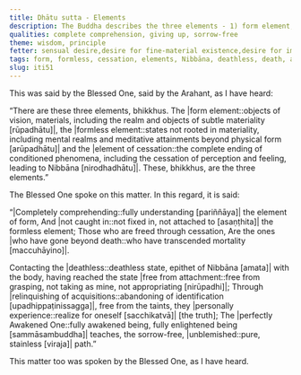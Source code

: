 ```yaml
---
title: Dhātu sutta - Elements
description: The Buddha describes the three elements - 1) form element, 2) formless element, and 3) element of cessation.
qualities: complete comprehension, giving up, sorrow-free
theme: wisdom, principle
fetter: sensual desire,desire for fine-material existence,desire for immaterial existence,ignorance
tags: form, formless, cessation, elements, Nibbāna, deathless, death, attachment, relinquishment, acquisitions, taints, Buddha, sorrow-free, unblemished, iti, iti50-99
slug: iti51
---
```


This was said by the Blessed One, said by the Arahant, as I have heard:

“There are these three elements, bhikkhus. The |form element::objects of vision, materials, including the realm and objects of subtle materiality [rūpadhātu]|, the |formless element::states not rooted in materiality, including mental realms and meditative attainments beyond physical form [arūpadhātu]| and the |element of cessation::the complete ending of conditioned phenomena, including the cessation of perception and feeling, leading to Nibbāna [nirodhadhātu]|. These, bhikkhus, are the three elements.”

The Blessed One spoke on this matter. In this regard, it is said:

“|Completely comprehending::fully understanding [pariññāya]| the element of form,
And |not caught in::not fixed in, not attached to [asaṇṭhita]| the formless element;
Those who are freed through cessation,
Are the ones |who have gone beyond death::who have transcended mortality [maccuhāyino]|.

Contacting the |deathless::deathless state, epithet of Nibbāna [amata]| with the body,
having reached the state |free from attachment::free from grasping, not taking as mine, not appropriating [nirūpadhi]|;
Through |relinquishing of acquisitions::abandoning of identification [upadhippaṭinissagga]|,
free from the taints, they |personally experience::realize for oneself [sacchikatvā]| [the truth];
The |perfectly Awakened One::fully awakened being, fully enlightened being [sammāsambuddha]| teaches,
the sorrow-free, |unblemished::pure, stainless [viraja]| path.”

This matter too was spoken by the Blessed One, as I have heard.